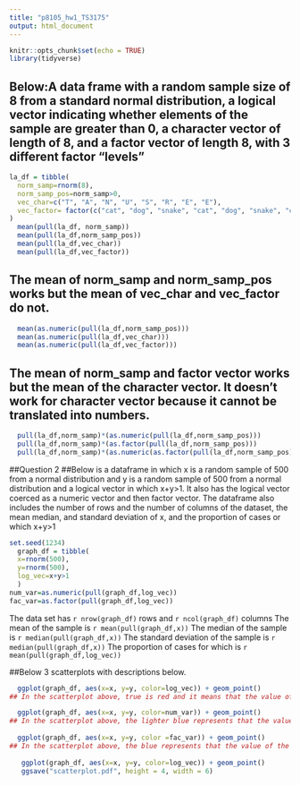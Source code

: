 ```yaml
---
title: "p8105_hw1_TS3175"
output: html_document
---
```


```r
knitr::opts_chunk$set(echo = TRUE)
library(tidyverse)
```

## Below:A data frame with a random sample size of 8 from a standard normal distribution, a logical vector indicating whether elements of the sample are greater than 0, a character vector of length of 8, and a factor vector of length 8, with 3 different factor "levels"

```r
la_df = tibble(
  norm_samp=rnorm(8),
  norm_samp_pos=norm_samp>0,
  vec_char=c("T", "A", "N", "U", "S", "R", "E", "E"),
  vec_factor= factor(c("cat", "dog", "snake", "cat", "dog", "snake", "cat", "dog")),
)
  mean(pull(la_df, norm_samp))
  mean(pull(la_df,norm_samp_pos))
  mean(pull(la_df,vec_char))
  mean(pull(la_df,vec_factor))
```
## The mean of norm_samp and norm_samp_pos works but the mean of vec_char and vec_factor do not.

```r
  mean(as.numeric(pull(la_df,norm_samp_pos)))
  mean(as.numeric(pull(la_df,vec_char)))
  mean(as.numeric(pull(la_df,vec_factor)))
```
## The mean of norm_samp and factor vector works but the mean of the character vector. It doesn't work for character vector because it cannot be translated into numbers.

```r
  pull(la_df,norm_samp)*(as.numeric(pull(la_df,norm_samp_pos)))
  pull(la_df,norm_samp)*(as.factor(pull(la_df,norm_samp_pos)))
  pull(la_df,norm_samp)*(as.numeric(as.factor(pull(la_df,norm_samp_pos))))
```

##Question 2
##Below is a dataframe in which x is a random sample of 500 from a normal distribution and y is a random sample of 500 from a normal distribution and a logical vector in which x+y>1. It also has the logical vector coerced as a numeric vector and then factor vector. The dataframe also includes the number of rows and the number of columns of the dataset, the mean median, and standard deviation of x, and the proportion of cases or which x+y>1 

```r
set.seed(1234)
  graph_df = tibble(
  x=rnorm(500),
  y=rnorm(500),
  log_vec=x+y>1
  )
num_var=as.numeric(pull(graph_df,log_vec))
fac_var=as.factor(pull(graph_df,log_vec))
```
The data set has `r nrow(graph_df)` rows and `r ncol(graph_df)` columns
The mean of the sample is `r mean(pull(graph_df,x))`
The median of the sample is `r median(pull(graph_df,x))`
The standard deviation of the sample is `r median(pull(graph_df,x))`
The proportion of cases for which is `r mean(pull(graph_df,log_vec))`

##Below 3 scatterplots with descriptions below.

```r
  ggplot(graph_df, aes(x=x, y=y, color=log_vec)) + geom_point()
## In the scatterplot above, true is red and it means that the value of the sum of x and y is greater than. The blue is false and it means that the value of the sume of x and y is less than 1.

  ggplot(graph_df, aes(x=x, y=y, color=num_var)) + geom_point()
## In the scatterplot above, the lighter blue represents that the value of the sum of x and y is greater than. The darker blue represents that the value of the sume of x and y is less than 1.
  
  ggplot(graph_df, aes(x=x, y=y, color =fac_var)) + geom_point()
## In the scatterplot above, the blue represents that the value of the sum of x and y is greater than. The red represents that the value of the sume of x and y is less than 1.
  
   ggplot(graph_df, aes(x=x, y=y, color=log_vec)) + geom_point()
   ggsave("scatterplot.pdf", height = 4, width = 6)
```
